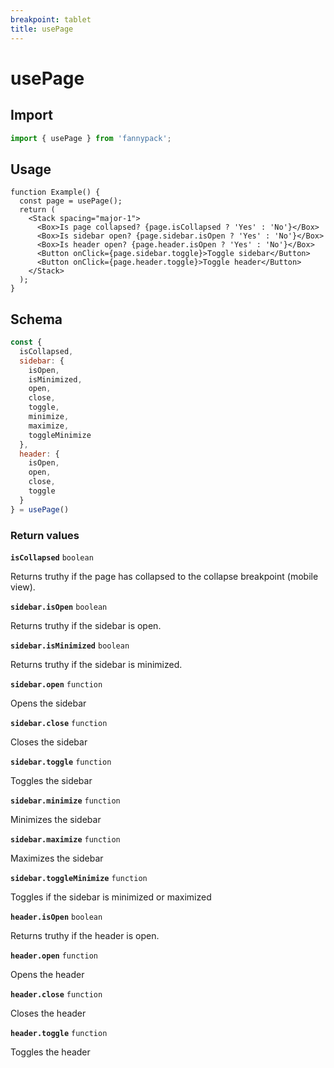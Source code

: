 ```yaml
---
breakpoint: tablet
title: usePage
---
```


# usePage

## Import

```js
import { usePage } from 'fannypack';
```

## Usage

```function-live
function Example() {
  const page = usePage();
  return (
    <Stack spacing="major-1">
      <Box>Is page collapsed? {page.isCollapsed ? 'Yes' : 'No'}</Box>
      <Box>Is sidebar open? {page.sidebar.isOpen ? 'Yes' : 'No'}</Box>
      <Box>Is header open? {page.header.isOpen ? 'Yes' : 'No'}</Box>
      <Button onClick={page.sidebar.toggle}>Toggle sidebar</Button>
      <Button onClick={page.header.toggle}>Toggle header</Button>
    </Stack>
  );
}
```

## Schema

```js
const {
  isCollapsed,
  sidebar: {
    isOpen,
    isMinimized,
    open,
    close,
    toggle,
    minimize,
    maximize,
    toggleMinimize
  },
  header: {
    isOpen,
    open,
    close,
    toggle
  }
} = usePage()
```

### Return values

**<Code marginRight="major-1">isCollapsed</Code>** `boolean`

Returns truthy if the page has collapsed to the collapse breakpoint (mobile view).

**<Code marginRight="major-1">sidebar.isOpen</Code>** `boolean`

Returns truthy if the sidebar is open.

**<Code marginRight="major-1">sidebar.isMinimized</Code>** `boolean`

Returns truthy if the sidebar is minimized.

**<Code marginRight="major-1">sidebar.open</Code>** `function`

Opens the sidebar

**<Code marginRight="major-1">sidebar.close</Code>** `function`

Closes the sidebar

**<Code marginRight="major-1">sidebar.toggle</Code>** `function`

Toggles the sidebar

**<Code marginRight="major-1">sidebar.minimize</Code>** `function`

Minimizes the sidebar

**<Code marginRight="major-1">sidebar.maximize</Code>** `function`

Maximizes the sidebar

**<Code marginRight="major-1">sidebar.toggleMinimize</Code>** `function`

Toggles if the sidebar is minimized or maximized

**<Code marginRight="major-1">header.isOpen</Code>** `boolean`

Returns truthy if the header is open.

**<Code marginRight="major-1">header.open</Code>** `function`

Opens the header

**<Code marginRight="major-1">header.close</Code>** `function`

Closes the header

**<Code marginRight="major-1">header.toggle</Code>** `function`

Toggles the header
